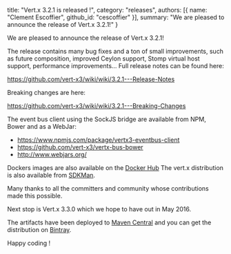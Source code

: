   title: "Vert.x 3.2.1 is released !",
  category: "releases",
  authors: [{
    name: "Clement Escoffier",
    github_id: "cescoffier"
  }],
  summary: "We are pleased to announce the release of Vert.x 3.2.1!"
}

We are pleased to announce the release of Vert.x 3.2.1!

The release contains many bug fixes and a ton of small improvements, such as future composition, improved Ceylon support, Stomp virtual host support, performance improvements... Full release notes can be found here:

https://github.com/vert-x3/wiki/wiki/3.2.1---Release-Notes

Breaking changes are here:

https://github.com/vert-x3/wiki/wiki/3.2.1---Breaking-Changes

The event bus client using the SockJS bridge are available from NPM, Bower and as a WebJar:

* https://www.npmjs.com/package/vertx3-eventbus-client
* https://github.com/vert-x3/vertx-bus-bower
* http://www.webjars.org/

Dockers images are also available on the [Docker Hub](https://hub.docker.com/u/vertx/)
The vert.x distribution is also available from [SDKMan](http://sdkman.io/index.html).

Many thanks to all the committers and community whose contributions made this possible.

Next stop is Vert.x 3.3.0 which we hope to have out in May 2016.

The artifacts have been deployed to [Maven Central](http://search.maven.org/#search%7Cga%7C1%7Cg%3A%22io.vertx%22%20AND%20v%3A%223.2.1%22)
 and you can get the distribution on [Bintray](https://bintray.com/vertx/downloads/distribution/3.2.1/view).

Happy coding !

